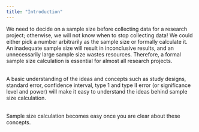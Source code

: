 ```yaml
---
title: "Introduction"
---
```


We need to decide on a sample size before collecting data for a research project; otherwise, we will not know when to stop collecting data! We could either pick a number arbitrarily as the sample size or formally calculate it. An inadequate sample size will result in inconclusive results, and an unnecessarily large sample size wastes resources. Therefore, a formal sample size calculation is essential for almost all research projects.

\
A basic understanding of the ideas and concepts such as study designs, standard error, confidence interval, type 1 and type II error (or significance level and power) will make it easy to understand the ideas behind sample size calculation.

\
Sample size calculation becomes easy once you are clear about these concepts.
